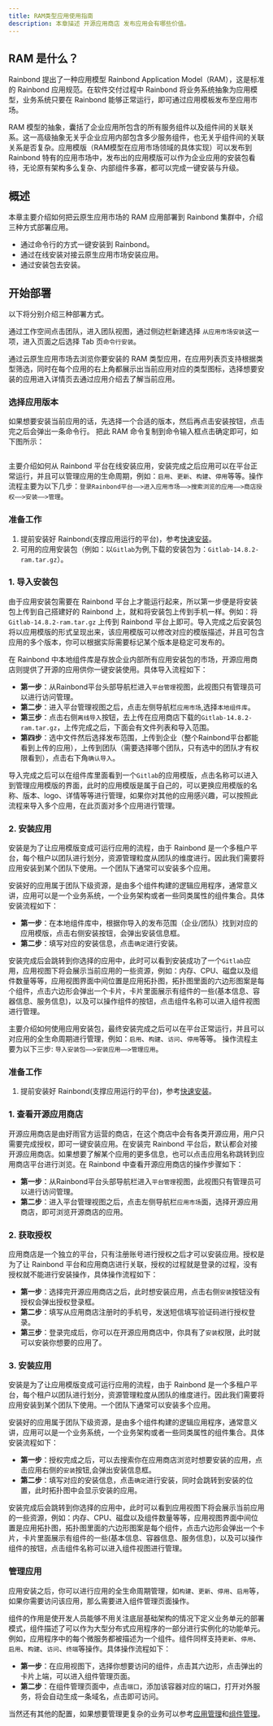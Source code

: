 ```yaml
---
title: RAM类型应用使用指南
description: 本章描述 开源应用商店 发布应用会有哪些价值。
---
```



## RAM 是什么？
Rainbond 提出了一种应用模型 Rainbond Application Model（RAM），这是标准的 Rainbond 应用规范。在软件交付过程中 Rainbond 将业务系统抽象为应用模型，业务系统只要在 Rainbond 能够正常运行，即可通过应用模板发布至应用市场。

RAM 模型的抽象，囊括了企业应用所包含的所有服务组件以及组件间的关联关系。这一高级抽象无关乎企业应用内部包含多少服务组件，也无关乎组件间的关联关系是否复杂。应用模版（RAM模型在应用市场领域的具体实现）可以发布到 Rainbond 特有的应用市场中，发布出的应用模版可以作为企业应用的安装包看待，无论原有架构多么复杂、内部组件多寡，都可以完成一键安装与升级。

## 概述
本章主要介绍如何把云原生应用市场的 RAM 应用部署到 Rainbond 集群中，介绍三种方式部署应用。

- 通过命令行的方式一键安装到 Rainbond。
- 通过在线安装对接云原生应用市场安装应用。
- 通过安装包去安装。

## 开始部署

以下将分别介绍三种部署方式。

<Tabs groupId="RAM">
<TabItem value="Mac" label="命令行一键部署" default>

通过工作空间点击团队，进入团队视图，通过侧边栏新建选择 `从应用市场安装`这一项，进入页面之后选择 Tab 页`命令行安装`。

通过云原生应用市场去浏览你要安装的 RAM 类型应用，在应用列表页支持根据类型筛选，同时在每个应用的右上角都展示出当前应用对应的类型图标，选择想要安装的应用进入详情页去通过应用介绍去了解当前应用。

### 选择应用版本

如果想要安装当前应用的话，先选择一个合适的版本，然后再点击安装按钮，点击完之后会弹出一条命令行。
把此 RAM 命令复制到命令输入框点击确定即可，如下图所示：

<img src="https://static.goodrain.com/app-store/docs/rainbond%E5%91%BD%E4%BB%A4%E8%A1%8C%E5%AE%89%E8%A3%85.jpg" alt="" />

</TabItem>

<TabItem value="join" label="在线对接云原生应用市场部署">

主要介绍如何从 Rainbond 平台在线安装应用，安装完成之后应用可以在平台正常运行，并且可以管理应用的生命周期，例如：`启用`、`更新`、`构建`、`停用`等等。操作流程主要为以下几步：`登录Rainbond平台——>进入应用市场——>搜索浏览的应用——>商店授权——>安装——>管理`。
### 准备工作

1. 提前安装好 Rainbond(支撑应用运行的平台)，参考[快速安装](https://www.rainbond.com/docs/quick-start/quick-install)。
2. 可用的应用安装包（例如：以`Gitlab`为例,下载的安装包为：`Gitlab-14.8.2-ram.tar.gz`）。 

### 1. 导入安装包

由于应用安装包需要在 Rainbond 平台上才能运行起来，所以第一步便是将安装包上传到自己搭建好的 Rainbond 上，就和将安装包上传到手机一样。例如：将`Gitlab-14.8.2-ram.tar.gz` 上传到 Rainbond 平台上即可。导入完成之后安装包将以应用模版的形式呈现出来，该应用模版可以修改对应的模版描述，并且可包含应用的多个版本，你可以根据实际需要标记某个版本是稳定可发布的。

在 Rainbond 中本地组件库是存放企业内部所有应用安装包的市场，开源应用商店则提供了开源的应用供你一键安装使用。具体导入流程如下：

  - **第一步**：从Rainbond平台头部导航栏进入`平台管理`视图，此视图只有管理员可以进行访问管理。
  - **第二步**：进入平台管理视图之后，点击左侧导航栏`应用市场`,选择`本地组件库`。
  - **第三步**：点击右侧`离线导入`按钮，去上传在应用商店下载的`Gitlab-14.8.2-ram.tar.gz`，上传完成之后，下面会有文件列表和导入范围。
  - **第四步**：选中文件然后选择发布范围，上传到企业（整个Rainbond平台都能看到上传的应用），上传到团队（需要选择哪个团队，只有选中的团队才有权限看到），点击右下角`确认导入`。

导入完成之后可以在组件库里面看到一个`Gitlab`的应用模版，点击名称可以进入到管理应用模版的界面，此时的应用模版是属于自己的，可以更换应用模版的名称、版本、logo、详情等等进行管理，如果你对其他的应用感兴趣，可以按照此流程来导入多个应用，在此页面对多个应用进行管理。

### 2. 安装应用

安装是为了让应用模版变成可运行应用的流程，由于 Rainbond 是一个多租户平台，每个租户以团队进行划分，资源管理粒度从团队的维度进行。因此我们需要将应用安装到某个团队下使用。一个团队下通常可以安装多个应用。

安装好的应用属于团队下级资源，是由多个组件构建的逻辑应用程序，通常意义讲，应用可以是一个业务系统，一个业务架构或者一些同类属性的组件集合。具体安装流程如下：

  - **第一步**：在本地组件库中，根据你导入的发布范围（企业/团队）找到对应的应用模版，点击右侧安装按钮，会弹出安装信息框。
  - **第二步**：填写对应的安装信息，点击`确定`进行安装。
  
安装完成后会跳转到你选择的应用中，此时可以看到安装成功了一个`Gitlab`应用，应用视图下将会展示当前应用的一些资源，例如：内存、CPU、磁盘以及组件数量等等，应用视图界面中间位置是应用拓扑图，拓扑图里面的六边形图案是每个组件，点击六边形会弹出一个卡片，卡片里面展示有组件的一些(基本信息、容器信息、服务信息)，以及可以操作组件的按钮，点击组件名称可以进入组件视图进行管理。
</TabItem>

<TabItem value="import" label="Rainbond 导入 RAM 安装包部署">

主要介绍如何使用应用安装包，最终安装完成之后可以在平台正常运行，并且可以对应用的全生命周期进行管理，例如：`启用`、`构建`、`访问`、`停用`等等。
操作流程主要为以下三步: `导入安装包——>安装应用——>管理应用`。
### 准备工作

1. 提前安装好 Rainbond(支撑应用运行的平台)，参考[快速安装](https://www.rainbond.com/docs/quick-start/quick-install)。


### 1. 查看开源应用商店

开源应用商店是由好雨官方运营的商店，在这个商店中会有各类开源应用，用户只需要完成授权，即可一键安装应用。在安装完 Rainbond 平台后，默认都会对接开源应用商店。如果想要了解某个应用的更多信息，也可以点击应用名称跳转到应用商店平台进行浏览。在 Rainbond 中查看开源应用商店的操作步骤如下：

  - **第一步**：从Rainbond平台头部导航栏进入`平台管理`视图，此视图只有管理员可以进行访问管理。
  - **第二步**：进入平台管理视图之后，点击左侧导航栏`应用市场`面，选择开源应用商店，即可浏览开源商店的应用。

### 2. 获取授权

应用商店是一个独立的平台，只有注册账号进行授权之后才可以安装应用。授权是为了让 Rainbond 平台和应用商店进行关联，授权的过程就是登录的过程，没有授权就不能进行安装操作，具体操作流程如下：

  - **第一步**：选择完开源应用商店之后，此时想安装应用，点击右侧`安装`按钮没有授权会弹出授权登录框。
  - **第二步**：填写从应用商店注册时的手机号，发送短信填写验证码进行授权登录。
  - **第三步**：登录完成后，你可以在开源应用商店中，你具有了`安装`权限，此时就可以安装你想要的应用了。

### 3. 安装应用

安装是为了让应用模版变成可运行应用的流程，由于 Rainbond 是一个多租户平台，每个租户以团队进行划分，资源管理粒度从团队的维度进行。因此我们需要将应用安装到某个团队下使用。一个团队下通常可以安装多个应用。

安装好的应用属于团队下级资源，是由多个组件构建的逻辑应用程序，通常意义讲，应用可以是一个业务系统，一个业务架构或者一些同类属性的组件集合。具体安装流程如下：

  - **第一步**：授权完成之后，可以去搜索你在应用商店浏览时想要安装的应用，点击应用右侧的`安装`按钮,会弹出安装信息框。
  - **第二步**：填写对应的安装信息，点击`确定`进行安装，同时会跳转到安装的位置，此时拓扑图中会显示安装的应用。

安装完成后会跳转到你选择的应用中，此时可以看到应用视图下将会展示当前应用的一些资源，例如：内存、CPU、磁盘以及组件数量等等，应用视图界面中间位置是应用拓扑图，拓扑图里面的六边形图案是每个组件，点击六边形会弹出一个卡片，卡片里面展示有组件的一些(基本信息、容器信息、服务信息)，以及可以操作组件的按钮，点击组件名称可以进入组件视图进行管理。
</TabItem>
</Tabs>

### 管理应用

应用安装之后，你可以进行应用的全生命周期管理，如`构建`、`更新`、`停用`、`启用`等，如果你需要访问该应用，那么需要进入组件管理页面操作。

组件的作用是使开发人员能够不用关注底层基础架构的情况下定义业务单元的部署模式，组件描述了可以作为大型分布式应用程序的一部分进行实例化的功能单元。例如，应用程序中的每个微服务都被描述为一个组件。组件同样支持`更新`、`停用`、`启用`、`构建`、`访问`、`终端`等操作。具体操作流程如下：

  - **第一步**：在应用视图下，选择你想要访问的组件，点击其六边形，点击弹出的卡片上端，可以进入组件管理页面。
  - **第二步**：在组件管理页面中，点击`端口`，添加该容器对应的端口，打开对外服务，将会自动生成一条域名，点击即可访问。

当然还有其他的配置，如果想要管理更复杂的业务可以参考[应用管理](https://www.rainbond.com/use-manual/app-manage)和[组件管理](https://www.rainbond.com/docs/use-manual/component-manage)。

